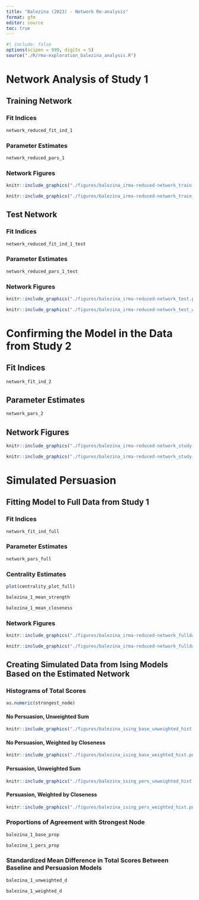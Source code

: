 ```yaml
---
title: "Balezina (2023) - Network Re-analysis"
format: gfm
editor: source
toc: true
---
```


```r
#| include: false
options(scipen = 999, digits = 5)
source("./R/rma-exploration_balezina_analysis.R")

```

# Network Analysis of Study 1

## Training Network

### Fit Indices

```r
network_reduced_fit_ind_1
```

### Parameter Estimates

```r
network_reduced_pars_1
```

### Network Figures

```r
knitr::include_graphics("./figures/balezina_irma-reduced-network_train.png")
```

```r
knitr::include_graphics("./figures/balezina_irma-reduced-network_train_walktrap.png")
```

## Test Network

### Fit Indices

```r
network_reduced_fit_ind_1_test
```

### Parameter Estimates

```r
network_reduced_pars_1_test
```

### Network Figures

```r
knitr::include_graphics("./figures/balezina_irma-reduced-network_test.png")
```

```r
knitr::include_graphics("./figures/balezina_irma-reduced-network_test_walktrap.png")
```

# Confirming the Model in the Data from Study 2

## Fit Indices

```r
network_fit_ind_2
```

## Parameter Estimates

```r
network_pars_2
```

## Network Figures

```r
knitr::include_graphics("./figures/balezina_irma-reduced-network_study-2.png")
```

```r
knitr::include_graphics("./figures/balezina_irma-reduced-network_study-2_walktrap.png")
```

# Simulated Persuasion

## Fitting Model to Full Data from Study 1

### Fit Indices

```r
network_fit_ind_full
```

### Parameter Estimates

```r
network_pars_full
```

### Centrality Estimates

```r
plot(centrality_plot_full)
```

```r
balezina_1_mean_strength
```

```r
balezina_1_mean_closeness
```

### Network Figures

```r
knitr::include_graphics("./figures/balezina_irma-reduced-network_fulldata.png")
```

```r
knitr::include_graphics("./figures/balezina_irma-reduced-network_fulldata_walktrap.png")
```

## Creating Simulated Data from Ising Models Based on the Estimated Network

### Histograms of Total Scores

```r
as.numeric(strongest_node)
```

#### No Persuasion, Unweighted Sum

```r
knitr::include_graphics("./figures/balezina_ising_base_unweighted_hist.png")
```

#### No Persuasion, Weighted by Closeness

```r
knitr::include_graphics("./figures/balezina_ising_base_weighted_hist.png")
```

#### Persuasion, Unweighted Sum

```r
knitr::include_graphics("./figures/balezina_ising_pers_unweighted_hist.png")
```

#### Persuasion, Weighted by Closeness

```r
knitr::include_graphics("./figures/balezina_ising_pers_weighted_hist.png")
```

### Proportions of Agreement with Strongest Node

```r
balezina_1_base_prop
```

```r
balezina_1_pers_prop
```

### Standardized Mean Difference in Total Scores Between Baseline and Persuasion Models

```r
balezina_1_unweighted_d
```

```r
balezina_1_weighted_d
```
